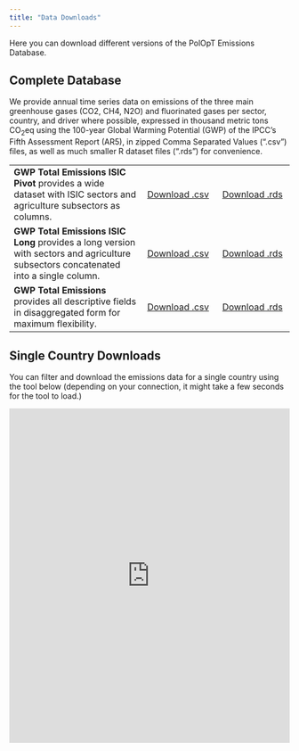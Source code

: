 ```yaml
---
title: "Data Downloads"
---
```


Here you can download different versions of the PolOpT Emissions Database. 

## Complete Database

We provide annual time series data on emissions of the three main greenhouse gases (CO2, CH4, N2O) and fluorinated gases per sector, country, and driver where possible, expressed in thousand metric tons CO~2~eq using the  100-year Global Warming Potential (GWP) of the IPCC’s Fifth Assessment Report (AR5), in zipped Comma Separated Values (".csv") files, as well as much smaller R dataset files (".rds") for convenience.

| | | |
|:------|:--:|:--:|
|**GWP Total Emissions ISIC Pivot** provides a wide dataset with ISIC sectors and agriculture subsectors as columns.| <a class="btn btn-primary btn-sm" href="https://github.com/renatovargas/emdb/raw/refs/heads/master/emdb/data/outputs/gwp_total_emissions_pivot.zip" download="gwp_total_emissions_pivot.zip"> Download .csv </a> | <a class="btn btn-primary btn-sm" href="https://github.com/renatovargas/emdb/blob/master/emdb/data/outputs/gwp_total_emissions_pivot.rds" download="gwp_total_emissions_pivot.rds"> Download .rds </a> | 
|**GWP Total Emissions ISIC Long** provides a long version with sectors and agriculture subsectors concatenated into a single column.| <a class="btn btn-primary btn-sm" href="https://github.com/renatovargas/emdb/raw/refs/heads/master/emdb/data/outputs/gwp_total_emissions_long.zip" download="gwp_total_emissions_long.zip"> Download .csv </a> | <a class="btn btn-primary btn-sm" href="https://github.com/renatovargas/emdb/raw/refs/heads/master/emdb/data/outputs/gwp_total_emissions_long.rds" download="gwp_total_emissions_long.rds"> Download .rds </a> | 
|**GWP Total Emissions** provides all descriptive fields in disaggregated form for maximum flexibility.| <a class="btn btn-primary btn-sm" href="https://github.com/renatovargas/emdb/raw/refs/heads/master/emdb/data/outputs/gwp_total_emissions.zip" download="gwp_total_emissions.zip"> Download .csv </a> | <a class="btn btn-primary btn-sm" href="https://github.com/renatovargas/emdb/raw/refs/heads/master/emdb/data/outputs/gwp_total_emissions.rds" download="gwp_total_emissions.rds"> Download .rds </a> | 

## Single Country Downloads

You can filter and download the emissions data for a single country using the tool below (depending on your connection, it might take a few seconds for the tool to load.)

::: {.center}
<iframe src="https://renatovargas.shinyapps.io/download-emdb/" 
        width="100%" 
        height="600px" 
        style="border:none;">
</iframe>
:::

